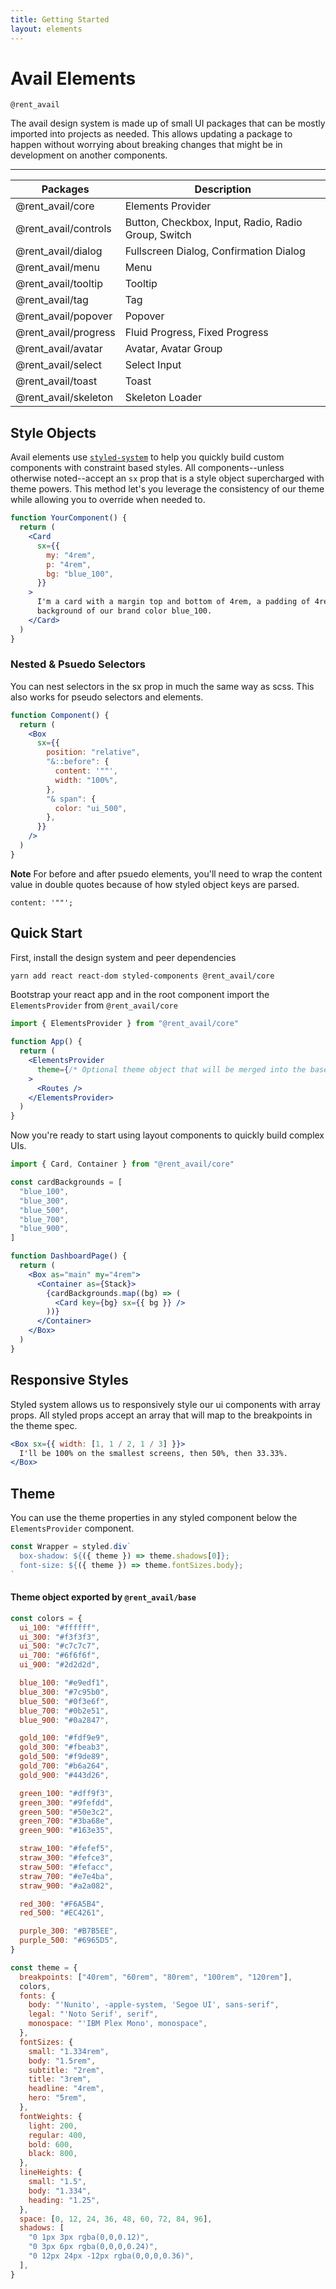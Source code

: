```yaml
---
title: Getting Started
layout: elements
---
```


# Avail Elements

`@rent_avail`

The avail design system is made up of small UI packages that can be mostly imported into projects as needed. This allows updating a package to happen without worrying about breaking changes that might be in development on another components.

---

| Packages             | Description                                         |
| -------------------- | --------------------------------------------------- |
| @rent_avail/core     | Elements Provider                                   |
| @rent_avail/controls | Button, Checkbox, Input, Radio, Radio Group, Switch |
| @rent_avail/dialog   | Fullscreen Dialog, Confirmation Dialog              |
| @rent_avail/menu     | Menu                                                |
| @rent_avail/tooltip  | Tooltip                                             |
| @rent_avail/tag      | Tag                                                 |
| @rent_avail/popover  | Popover                                             |
| @rent_avail/progress | Fluid Progress, Fixed Progress                      |
| @rent_avail/avatar   | Avatar, Avatar Group                                |
| @rent_avail/select   | Select Input                                        |
| @rent_avail/toast    | Toast                                               |
| @rent_avail/skeleton | Skeleton Loader                                     |

## Style Objects

Avail elements use [`styled-system`](https://styled-system.com) to help you quickly build custom components with constraint based styles. All components--unless otherwise noted--accept an `sx` prop that is a style object supercharged with theme powers. This method let's you leverage the consistency of our theme while allowing you to override when needed to.

```jsx
function YourComponent() {
  return (
    <Card
      sx={{
        my: "4rem",
        p: "4rem",
        bg: "blue_100",
      }}
    >
      I'm a card with a margin top and bottom of 4rem, a padding of 4rem, and a
      background of our brand color blue_100.
    </Card>
  )
}
```

### Nested & Psuedo Selectors

You can nest selectors in the sx prop in much the same way as scss. This also works for pseudo selectors and elements.

```jsx
function Component() {
  return (
    <Box
      sx={{
        position: "relative",
        "&::before": {
          content: '""',
          width: "100%",
        },
        "& span": {
          color: "ui_500",
        },
      }}
    />
  )
}
```

**Note**
For before and after psuedo elements, you'll need to wrap the content value in double quotes because of how styled object keys are parsed.

`content: '""';`

## Quick Start

First, install the design system and peer dependencies

```bash
yarn add react react-dom styled-components @rent_avail/core
```

Bootstrap your react app and in the root component import the `ElementsProvider` from `@rent_avail/core`

```jsx
import { ElementsProvider } from "@rent_avail/core"

function App() {
  return (
    <ElementsProvider
      theme={/* Optional theme object that will be merged into the base theme */}
    >
      <Routes />
    </ElementsProvider>
  )
}
```

Now you're ready to start using layout components to quickly build complex UIs.

```jsx
import { Card, Container } from "@rent_avail/core"

const cardBackgrounds = [
  "blue_100",
  "blue_300",
  "blue_500",
  "blue_700",
  "blue_900",
]

function DashboardPage() {
  return (
    <Box as="main" my="4rem">
      <Container as={Stack}>
        {cardBackgrounds.map((bg) => (
          <Card key={bg} sx={{ bg }} />
        ))}
      </Container>
    </Box>
  )
}
```

## Responsive Styles

Styled system allows us to responsively style our ui components with array props. All styled props accept an array that will map to the breakpoints in the theme spec.

```jsx
<Box sx={{ width: [1, 1 / 2, 1 / 3] }}>
  I'll be 100% on the smallest screens, then 50%, then 33.33%.
</Box>
```

## Theme

You can use the theme properties in any styled component below the `ElementsProvider` component.

```jsx
const Wrapper = styled.div`
  box-shadow: ${({ theme }) => theme.shadows[0]};
  font-size: ${({ theme }) => theme.fontSizes.body};
`
```

#### Theme object exported by `@rent_avail/base`

```js
const colors = {
  ui_100: "#ffffff",
  ui_300: "#f3f3f3",
  ui_500: "#c7c7c7",
  ui_700: "#6f6f6f",
  ui_900: "#2d2d2d",

  blue_100: "#e9edf1",
  blue_300: "#7c95b0",
  blue_500: "#0f3e6f",
  blue_700: "#0b2e51",
  blue_900: "#0a2847",

  gold_100: "#fdf9e9",
  gold_300: "#fbeab3",
  gold_500: "#f9de89",
  gold_700: "#b6a264",
  gold_900: "#443d26",

  green_100: "#dff9f3",
  green_300: "#9fefdd",
  green_500: "#50e3c2",
  green_700: "#3ba68e",
  green_900: "#163e35",

  straw_100: "#fefef5",
  straw_300: "#fefce3",
  straw_500: "#fefacc",
  straw_700: "#e7e4ba",
  straw_900: "#a2a082",

  red_300: "#F6A5B4",
  red_500: "#EC4261",

  purple_300: "#B7B5EE",
  purple_500: "#6965D5",
}

const theme = {
  breakpoints: ["40rem", "60rem", "80rem", "100rem", "120rem"],
  colors,
  fonts: {
    body: "'Nunito', -apple-system, 'Segoe UI', sans-serif",
    legal: "'Noto Serif', serif",
    monospace: "'IBM Plex Mono', monospace",
  },
  fontSizes: {
    small: "1.334rem",
    body: "1.5rem",
    subtitle: "2rem",
    title: "3rem",
    headline: "4rem",
    hero: "5rem",
  },
  fontWeights: {
    light: 200,
    regular: 400,
    bold: 600,
    black: 800,
  },
  lineHeights: {
    small: "1.5",
    body: "1.334",
    heading: "1.25",
  },
  space: [0, 12, 24, 36, 48, 60, 72, 84, 96],
  shadows: [
    "0 1px 3px rgba(0,0,0.12)",
    "0 3px 6px rgba(0,0,0,0.24)",
    "0 12px 24px -12px rgba(0,0,0,0.36)",
  ],
}
```
